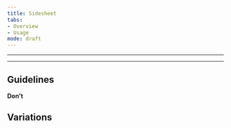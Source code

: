 ```yaml
---
title: Sidesheet
tabs: 
- Overview
- Usage
mode: draft
---
```



** **
<!--One to two sentences as an introduction to the component-->

***

## Guidelines
<!--List how to use it, sizes, widths, grid interactions, color allowances -->

  
**Don't**
<!--Bullet point list if needed -->


## Variations 
<!--One ### heading per frame in Figma, explaining each component in that frame. One 'content' section per variation if needed -->


<Embed url="" />  
